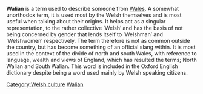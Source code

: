 {{ambox
|image=[[Image:Edit-copy purple.svg|40px]]
|type=merge
|text='''This page is a candidate to be [[meta:Help:Transwiki|copied]] to [[Wiktionary]]''' using the [[Wikipedia:Transwiki log|Transwiki]] process. 

The information in this article appears to be better suited to a dictionary than an encyclopedia. [[Wikipedia:Wikipedia is not a dictionary|Wikipedia is not a dictionary]], but [[Wiktionary:Main Page|Wiktionary]] is. Please verify that this article meets the [[Wiktionary:Wiktionary:Criteria for inclusion|Wiktionary criteria for inclusion]] and [[wikt:Special:Search/{{PAGENAME}}|check that Wiktionary does not already have an article]] on this word or phrase.

If this article can be [[Help:Editing|modified]] to be more than a dictionary entry,  please do so and remove this message. 
}}{{{category|[[Category:Copy to Wiktionary|{{PAGENAME}}]]}}}
{{Cleanup|date=February 2006}}
{{Unreferenced|date=February 2006}}

'''Walian''' is a term used to describe someone from [[Wales]]. A somewhat unorthodox term, it is used most by the Welsh themselves and is most useful when talking about their origins. It helps act as a singular representation, to the rather collective ‘Welsh’ and has the basis of not being concerned by gender that lends itself to ‘Welshman’ and ‘Welshwomen’ respectively. The term therefore is not as common outside the country, but has become something of an official slang within. It is most used in the context of the divide of north and south Wales, with reference to language, wealth and views of England, which has resulted the terms; North Walian and South Walian. This word is included in the Oxford English dictionary despite being a word used mainly by Welsh speaking citizens.

[[Category:Welsh culture]]
[[Category:Welsh people| Walian]]